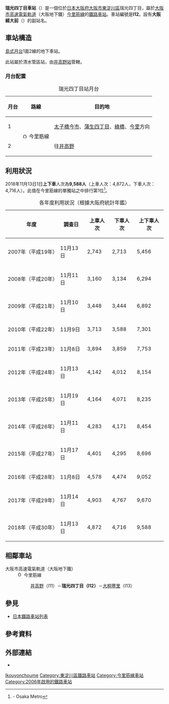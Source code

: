 {{NoteTA
|1=zh-cn:地铁; zh-hk:地鐵; zh-mo:地鐵; zh-sg:地铁; zh-tw:地下鐵;
|2=zh-hans:瑞光四丁目站; zh-hk:瑞光四丁目站; zh-tw:瑞光四丁目車站;
}}
{{日本車站資訊
|公司色       = #33328b
|文字色     = 
|站名       = 瑞光四丁目站
|圖片       = Zuiko 4-chome stn.jpg
|pxl        = 240px
|圖片說明   = 
|日文原名    = 瑞光四丁目
|平假名   = ずいこう4ちょうめ
|羅馬拼音   = Zuiko 4-chome
|副站名     = 大阪經大前
|電報略號   = 
|所在地     = {{JPN}}[[大阪府|大阪府]][[大阪市|大阪市]][[東淀川區|東淀川區]]瑞光四丁目
|車站構造     = [[地下車站|地下車站]]
|月台配置     = 島式1面2線　設有月台閘門
|啟用年月日 = 2006年（平成18年）12月24日
|廢站年月日 = 
|乘客人數   = 
|上下車人次   = 8,696
|統計年度   = 2015年
|轉車       = 
|備註       = 
|adjacent = {{Adjacent stations|system=大阪市高速電氣軌道|line=I|left=井高野|right=大桐豐里|note-left=I11<br />0.9km|note-mid={{車站編號s|#ee7b1a|#000|I12}}<br />距離[[井高野站|井高野]]0.9km|note-right=I13<br />1.0km}}
}}
'''瑞光四丁目車站'''（{{jpn|j=瑞光四丁目駅|hg=ずいこうよんちょうめえき|rm=Zuikō-yonchōme eki|f=y}}）是一個位於[[日本|日本]][[大阪府|大阪府]][[大阪市|大阪市]][[東淀川區|東淀川區]]瑞光四丁目，屬於[[大阪市高速電氣軌道|大阪市高速電氣軌道]]（大阪地下鐵）[[今里筋線|今里筋線]]的[[鐵路車站|鐵路車站]]。車站編號是'''I12'''。設有'''大阪經大前'''（{{lang|ja|大阪経大前}}）的副站名。

== 車站構造 ==
[[島式月台|島式月台]]1面2線的地下車站。

此站屬於清水管區站，由[[井高野站|井高野站]]管轄。

=== 月台配置 ===
{| class="wikitable"
|+ 瑞光四丁目站月台
|-
!月台!!路線!!目的地
|-
! 1
|rowspan=2|[[File:Osaka_Metro_Imazatosuji_line_symbol.svg|15px]] 今里筋線
| [[太子橋今市站|太子橋今市]]、[[蒲生四丁目站|蒲生四丁目]]、[[綠橋站|綠橋]]、[[今里站_(大阪市高速電氣軌道)|今里]]方向
|-
! 2
| 往[[井高野站|井高野]]
|}
== 利用狀況 ==
2018年11月13日1日'''上下車'''人次為'''9,588人'''（上車人次：4,872人，下車人次：4,716人）。此值在今里筋線的單獨站之中排行第1位<ref>{{PDFlink|[https://www.osakametro.co.jp/company/library/100331_research/20181113_subway_nt.pdf 路線別乗降人員（2018年11月13日 交通調査）]}} - Osaka Metro</ref>。
{|class="wikitable" style="text-align:right"
|+各年度利用狀況（根據大阪府統計年鑑）
!年度!!調查日!!上車人次!!下車人次!!上下車人次
|-
|2007年（平成19年）||11月13日
|2,743||2,713||5,456
|-
|2008年（平成20年）||11月11日
|3,160||3,134||6,294
|-
|2009年（平成21年）||11月10日
|3,448||3,444||6,892
|-
|2010年（平成22年）||11月{{0}}9日
|3,713||3,588||7,301
|-
|2011年（平成23年）||11月{{0}}8日
|3,894||3,859||7,753
|-
|2012年（平成24年）||11月13日
|4,142||4,012||8,154
|-
|2013年（平成25年）||11月19日
|4,164||4,071||8,235
|-
|2014年（平成26年）||11月11日
|4,283||4,171||8,454
|-
|2015年（平成27年）||11月17日
|4,401||4,295||8,696
|-
|2016年（平成28年）||11月{{0}}8日
|4,578||4,474||9,052
|-
|2017年（平成29年）||11月14日
|4,903||4,767||9,670
|-
|2018年（平成30年）||11月13日
|4,872||4,716||9,588
|}

== 相鄰車站 ==
; 大阪市高速電氣軌道（大阪地下鐵）
: [[File:Osaka_Metro_Imazatosuji_line_symbol.svg|15px]] 今里筋線
:: [[井高野站|井高野]]（I11）－'''瑞光四丁目（I12）'''－[[大桐豐里站|大桐豐里]]（I13）
== 參見 ==
* [[日本鐵路車站列表|日本鐵路車站列表]]
== 參考資料 ==
{{Reflist}}
== 外部連結 ==
* {{外部連結/大阪市高速電氣軌道車站|I12|瑞光四丁目}}

{{今里筋線}}

{{DEFAULTSORT:Zuiko 4-chome}}
[[Category:日本鐵路車站_Zu|Ikouyonchoume]]
[[Category:東淀川區鐵路車站|Category:東淀川區鐵路車站]]
[[Category:今里筋線車站|Category:今里筋線車站]]
[[Category:2006年啟用的鐵路車站|Category:2006年啟用的鐵路車站]]